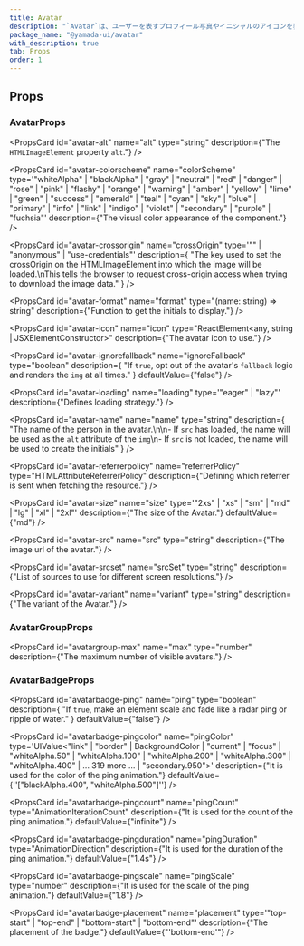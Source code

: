 ```yaml
---
title: Avatar
description: "`Avatar`は、ユーザーを表すプロフィール写真やイニシャルのアイコンを表示するコンポーネントです。"
package_name: "@yamada-ui/avatar"
with_description: true
tab: Props
order: 1
---
```


## Props

### AvatarProps

<PropsCard
  id="avatar-alt"
  name="alt"
  type="string"
  description={"The `HTMLImageElement` property `alt`."}
/>

<PropsCard
  id="avatar-colorscheme"
  name="colorScheme"
  type='"whiteAlpha" | "blackAlpha" | "gray" | "neutral" | "red" | "danger" | "rose" | "pink" | "flashy" | "orange" | "warning" | "amber" | "yellow" | "lime" | "green" | "success" | "emerald" | "teal" | "cyan" | "sky" | "blue" | "primary" | "info" | "link" | "indigo" | "violet" | "secondary" | "purple" | "fuchsia"'
  description={"The visual color appearance of the component."}
/>

<PropsCard
  id="avatar-crossorigin"
  name="crossOrigin"
  type='"" | "anonymous" | "use-credentials"'
  description={
    "The key used to set the crossOrigin on the HTMLImageElement into which the image will be loaded.\nThis tells the browser to request cross-origin access when trying to download the image data."
  }
/>

<PropsCard
  id="avatar-format"
  name="format"
  type="(name: string) => string"
  description={"Function to get the initials to display."}
/>

<PropsCard
  id="avatar-icon"
  name="icon"
  type="ReactElement<any, string | JSXElementConstructor<any>>"
  description={"The avatar icon to use."}
/>

<PropsCard
  id="avatar-ignorefallback"
  name="ignoreFallback"
  type="boolean"
  description={
    "If `true`, opt out of the avatar's `fallback` logic and renders the `img` at all times."
  }
  defaultValue={"false"}
/>

<PropsCard
  id="avatar-loading"
  name="loading"
  type='"eager" | "lazy"'
  description={"Defines loading strategy."}
/>

<PropsCard
  id="avatar-name"
  name="name"
  type="string"
  description={
    "The name of the person in the avatar.\n\n- If `src` has loaded, the name will be used as the `alt` attribute of the `img`\n- If `src` is not loaded, the name will be used to create the initials"
  }
/>

<PropsCard
  id="avatar-referrerpolicy"
  name="referrerPolicy"
  type="HTMLAttributeReferrerPolicy"
  description={"Defining which referrer is sent when fetching the resource."}
/>

<PropsCard
  id="avatar-size"
  name="size"
  type='"2xs" | "xs" | "sm" | "md" | "lg" | "xl" | "2xl"'
  description={"The size of the Avatar."}
  defaultValue={"md"}
/>

<PropsCard
  id="avatar-src"
  name="src"
  type="string"
  description={"The image url of the avatar."}
/>

<PropsCard
  id="avatar-srcset"
  name="srcSet"
  type="string"
  description={"List of sources to use for different screen resolutions."}
/>

<PropsCard
  id="avatar-variant"
  name="variant"
  type="string"
  description={"The variant of the Avatar."}
/>

### AvatarGroupProps

<PropsCard
  id="avatargroup-max"
  name="max"
  type="number"
  description={"The maximum number of visible avatars."}
/>

### AvatarBadgeProps

<PropsCard
  id="avatarbadge-ping"
  name="ping"
  type="boolean"
  description={
    "If `true`, make an element scale and fade like a radar ping or ripple of water."
  }
  defaultValue={"false"}
/>

<PropsCard
  id="avatarbadge-pingcolor"
  name="pingColor"
  type='UIValue<"link" | "border" | BackgroundColor | "current" | "focus" | "whiteAlpha.50" | "whiteAlpha.100" | "whiteAlpha.200" | "whiteAlpha.300" | "whiteAlpha.400" | ... 319 more ... | "secondary.950">'
  description={"It is used for the color of the ping animation."}
  defaultValue={'\'["blackAlpha.400", "whiteAlpha.500"]\''}
/>

<PropsCard
  id="avatarbadge-pingcount"
  name="pingCount"
  type="AnimationIterationCount"
  description={"It is used for the count of the ping animation."}
  defaultValue={"infinite"}
/>

<PropsCard
  id="avatarbadge-pingduration"
  name="pingDuration"
  type="AnimationDirection"
  description={"It is used for the duration of the ping animation."}
  defaultValue={"1.4s"}
/>

<PropsCard
  id="avatarbadge-pingscale"
  name="pingScale"
  type="number"
  description={"It is used for the scale of the ping animation."}
  defaultValue={"1.8"}
/>

<PropsCard
  id="avatarbadge-placement"
  name="placement"
  type='"top-start" | "top-end" | "bottom-start" | "bottom-end"'
  description={"The placement of the badge."}
  defaultValue={"'bottom-end'"}
/>
